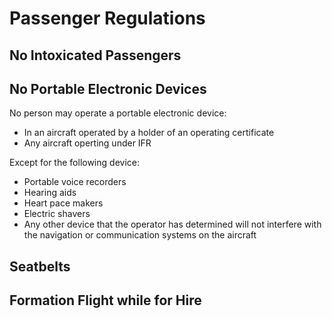 

# Passenger Regulations

## No Intoxicated Passengers

<Reg part="91.17" />

## No Portable Electronic Devices

No person may operate a portable electronic device:

-   In an aircraft operated by a holder of an operating certificate
-   Any aircraft operting under IFR

Except for the following device:

-   Portable voice recorders
-   Hearing aids
-   Heart pace makers
-   Electric shavers
-   Any other device that the operator has determined will not interfere with
    the navigation or communication systems on the aircraft

<Reg part="91.21" />

## Seatbelts

<Reg part="91.107" />

## Formation Flight while for Hire

<Reg part="91.111" />
